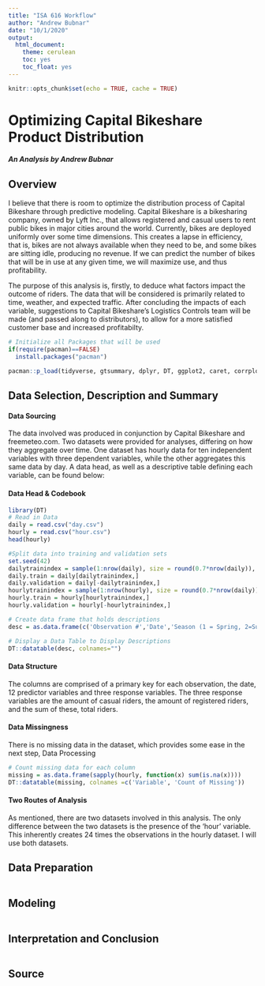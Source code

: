 ```yaml
---
title: "ISA 616 Workflow"
author: "Andrew Bubnar"
date: "10/1/2020"
output: 
  html_document:
    theme: cerulean
    toc: yes
    toc_float: yes
---
```


```r
knitr::opts_chunk$set(echo = TRUE, cache = TRUE)
```

# Optimizing Capital Bikeshare Product Distribution
##### An Analysis by Andrew Bubnar

## Overview
I believe that there is room to optimize the distribution process of Capital Bikeshare through predictive modeling. Capital Bikeshare is a bikesharing company, owned by Lyft Inc., that allows registered and casual users to rent public bikes in major cities around the world. Currently, bikes are deployed uniformly over some time dimensions. This creates a lapse in efficiency, that is, bikes are not always available when they need to be, and some bikes are sitting idle, producing no revenue. If we can predict the number of bikes that will be in use at any given time, we will maximize use, and thus profitability. 

The purpose of this analysis is, firstly, to deduce what factors impact the outcome of riders. The data that will be considered is primarily related to time, weather, and expected traffic. After concluding the impacts of each variable, suggestions to Capital Bikeshare's Logistics Controls team will be made (and passed along to distributors), to allow for a more satisfied customer base and increased profitabilty.

```r
# Initialize all Packages that will be used
if(require(pacman)==FALSE)
  install.packages("pacman")

pacman::p_load(tidyverse, gtsummary, dplyr, DT, ggplot2, caret, corrplot, knitr)

```



## Data Selection, Description and Summary


#### Data Sourcing


The data involved was produced in conjunction by Capital Bikeshare and freemeteo.com. Two datasets were provided for analyses, differing on how they aggregate over time. One dataset has hourly data for ten independent variables with three dependent variables, while the other aggregates this same data by day. A data head, as well as a descriptive table defining each variable, can be found below:



#### Data Head & Codebook

```r
library(DT)
# Read in Data
daily = read.csv("day.csv")
hourly = read.csv("hour.csv")
head(hourly)

#Split data into training and validation sets
set.seed(42)
dailytrainindex = sample(1:nrow(daily), size = round(0.7*nrow(daily)), replace = FALSE)
daily.train = daily[dailytrainindex,]
daily.validation = daily[-dailytrainindex,]
hourlytrainindex = sample(1:nrow(hourly), size = round(0.7*nrow(daily)), replace = FALSE)
hourly.train = hourly[hourlytrainindex,]
hourly.validation = hourly[-hourlytrainindex,]

# Create data frame that holds descriptions
desc = as.data.frame(c('Observation #','Date','Season (1 = Spring, 2=Summer, etc.)','Year (0 = 2011, 1 = 2012)','Month (numeric)','Hour (0 = 12:00 am - 12:59 am, 23 = 11:00pm - 11:59 pm)','Public Holiday (Base 0 = no)', 'Day of Week (Sunday = 0)', 'Work Day (non-holiday, weekday)', 'Weather Condition (1 = Clear/Parly Cloudy, 2 = Mist/Cloudy, 3 = Light Snow/Rain, 4 = Heavy Rain/Snow/Thunderstorm','True Temperature (Normalized)','Feels Like Temperature (Normalized)','Windspeed (Normalized)','Humidity','Count of Unregistered Users','Count of Registered Users','Total Count of Users'),colnames(hourly), colnames='')
```

```r
# Display a Data Table to Display Descriptions
DT::datatable(desc, colnames="")
```

#### Data Structure

The columns are comprised of a primary key for each observation, the date, 12 predictor variables and three response variables. The three response variables are the amount of casual riders, the amount of registered riders, and the sum of these, total riders. 

#### Data Missingness

There is no missing data in the dataset, which provides some ease in the next step, Data Processing

```r
# Count missing data for each column
missing = as.data.frame(sapply(hourly, function(x) sum(is.na(x))))
DT::datatable(missing, colnames =c('Variable', 'Count of Missing'))


```


#### Two Routes of Analysis

As mentioned, there are two datasets involved in this analysis. The only difference between the two datasets is the presence of the 'hour' variable. This inherently creates 24 times the observations in the hourly dataset. I will use both datasets.

## Data Preparation



```r


```

## Modeling

```r


```

## Interpretation and Conclusion


```r

```

## Source






